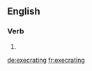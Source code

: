 ==English==

===Verb===
{{head|en}}

# {{present participle of|execrate|lang=en}}

[[de:execrating]]
[[fr:execrating]]